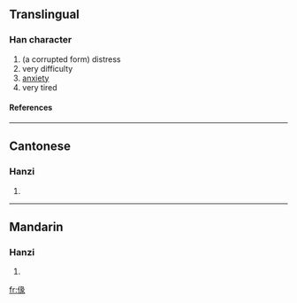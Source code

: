 ==Translingual==
===Han character===
{{Han char|rad=人|as=09|sn=11|four=|canj=人女弓人 (OVNO)}}
# (a corrupted form) distress
# very difficulty
# [[anxiety]]
# very tired
====References====
{{Han ref|kx=0111.160|hdz=10198.090|uh=3470|ud=13424}}

----
==Cantonese==
===Hanzi===
{{yue-hanzi|jyut=|y=fui4}}
# {{defn|Cantonese}}

----
==Mandarin==
===Hanzi===
{{cmn-hanzi|pin=[[hùi]] (hui4)|wg=hui<sup>4</sup>}}
# {{defn|Mandarin}}

[[fr:㑰]]